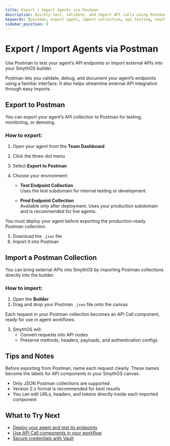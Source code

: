 ```yaml
---
title: Export / Import Agents via Postman
description: Quickly test, validate, and import API calls using Postman in your SmythOS workflow.
keywords: [postman, export agent, import collection, api testing, smythos postman integration]
sidebar_position: 8
---
```


# Export / Import Agents via Postman

Use Postman to test your agent’s API endpoints or import external APIs into your SmythOS builder.

<InfoCallout title="Why use Postman with SmythOS?">
Postman lets you validate, debug, and document your agent’s endpoints using a familiar interface. It also helps streamline external API integration through easy imports.
</InfoCallout>

<Spacer size="md" />

## Export to Postman

You can export your agent’s API collection to Postman for testing, monitoring, or demoing.

### How to export:

1. Open your agent from the **Team Dashboard**
2. Click the three-dot menu
3. Select **Export to Postman**
4. Choose your environment:

   - **Test Endpoint Collection**  
     Uses the test subdomain for internal testing or development.

   - **Prod Endpoint Collection**  
     Available only after deployment. Uses your production subdomain and is recommended for live agents.

<WarningCallout title="Prod export is only available after deployment">
You must deploy your agent before exporting the production-ready Postman collection.
</WarningCallout>

5. Download the `.json` file
6. Import it into Postman

<Arcade src="https://demo.arcade.software/CI0fMYdVuulWQlXdLHHo?embed&embed_mobile=tab&embed_desktop=inline&show_copy_link=true" title="Export Agent to Postman | SmythOS" />

<Spacer size="md" />

## Import a Postman Collection

You can bring external APIs into SmythOS by importing Postman collections directly into the builder.

### How to import:

1. Open the **Builder**
2. Drag and drop your Postman `.json` file onto the canvas

<InfoCallout title="What happens next">
Each request in your Postman collection becomes an API Call component, ready for use in agent workflows.
</InfoCallout>

3. SmythOS will:
   - Convert requests into API nodes
   - Preserve methods, headers, payloads, and authentication configs

<Arcade src="https://demo.arcade.software/GTrFqGZF3az6Z128wTrU?embed&embed_mobile=tab&embed_desktop=inline&show_copy_link=true" title="Import Postman Collection | SmythOS" />

<Spacer size="md" />

## Tips and Notes

<TipCallout title="Use descriptive request names">
Before exporting from Postman, name each request clearly. These names become the labels for API components in your SmythOS canvas.
</TipCallout>

- Only JSON Postman collections are supported  
- Version 2.x format is recommended for best results  
- You can edit URLs, headers, and tokens directly inside each imported component

<Spacer size="md" />

## What to Try Next

- [Deploy your agent and test its endpoints](/docs/agent-deployments/overview)
- [Use API Call components in your workflow](/docs/agent-studio/building/using-api-call)
- [Secure credentials with Vault](/docs/data/custom-stroage)
